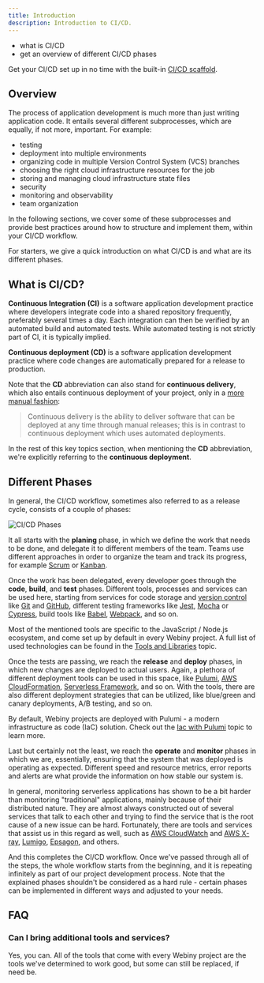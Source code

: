 ```yaml
---
title: Introduction
description: Introduction to CI/CD.
---
```



<Alert type="success" title="What you'll learn">

- what is CI/CD
- get an overview of different CI/CD phases

</Alert>

<Alert type="info">

Get your CI/CD set up in no time with the built-in [CI/CD scaffold](../../core-development-concepts/ci-cd/setup).

</Alert>

## Overview

The process of application development is much more than just writing application code. It entails several different subprocesses, which are equally, if not more, important. For example:

- testing
- deployment into multiple environments
- organizing code in multiple Version Control System (VCS) branches
- choosing the right cloud infrastructure resources for the job
- storing and managing cloud infrastructure state files
- security
- monitoring and observability <!-- (https://thenewstack.io/monitoring-vs-observability-whats-the-difference/) -->
- team organization

In the following sections, we cover some of these subprocesses and provide best practices around how to structure and implement them, within your CI/CD workflow.

For starters, we give a quick introduction on what CI/CD is and what are its different phases.

## What is CI/CD?

**Continuous Integration (CI)** is a software application development practice where developers integrate code into a shared repository frequently, preferably several times a day. Each integration can then be verified by an automated build and automated tests. While automated testing is not strictly part of CI, it is typically implied.

**Continuous deployment (CD)** is a software application development practice where code changes are automatically prepared for a release to production.

Note that the **CD** abbreviation can also stand for **continuous delivery**, which also entails continuous deployment of your project, only in a [more manual fashion](https://en.wikipedia.org/wiki/Continuous_delivery):

> Continuous delivery is the ability to deliver software that can be deployed at any time through manual releases; this is in contrast to continuous deployment which uses automated deployments.

<Alert type="info">

In the rest of this key topics section, when mentioning the **CD** abbreviation, we're explicitly referring to the **continuous deployment**.

</Alert>

## Different Phases

In general, the CI/CD workflow, sometimes also referred to as a release cycle, consists of a couple of phases:

![CI/CD Phases](./assets/introduction/cicd_infinity.png)

It all starts with the **planing** phase, in which we define the work that needs to be done, and delegate it to different members of the team. Teams use different approaches in order to organize the team and track its progress, for example [Scrum](https://en.wikipedia.org/wiki/Scrum_%28software_development%29) or [Kanban](https://en.wikipedia.org/wiki/Kanban).

Once the work has been delegated, every developer goes through the **code**, **build**, and **test** phases. Different tools, processes and services can be used here, starting from services for code storage and [version control](https://en.wikipedia.org/wiki/Version_control) like [Git](https://www.git-scm.com/book/en/v2/Getting-Started-What-is-Git%3F) and [GitHub](https://en.wikipedia.org/wiki/GitHub), different testing frameworks like [Jest](https://jestjs.io/), [Mocha](https://mochajs.org/) or [Cypress](https://www.cypress.io/), build tools like [Babel](https://babeljs.io/), [Webpack](https://webpack.js.org/), and so on.

<Alert type="info">

Most of the mentioned tools are specific to the JavaScript / Node.js ecosystem, and come set up by default in every Webiny project. A full list of used technologies can be found in the [Tools and Libraries](../../core-development-concepts/basics/tools-and-libraries) topic.

</Alert>

Once the tests are passing, we reach the **release** and **deploy** phases, in which new changes are deployed to actual users. Again, a plethora of different deployment tools can be used in this space, like [Pulumi](https://www.pulumi.com/), [AWS CloudFormation](https://aws.amazon.com/cloudformation/), [Serverless Framework](https://www.serverless.com/), and so on. With the tools, there are also different deployment strategies that can be utilized, like blue/green and canary deployments, A/B testing, and so on.

<Alert type="info">

By default, Webiny projects are deployed with Pulumi - a modern infrastructure as code (IaC) solution. Check out the [Iac with Pulumi](../../infrastructure/pulumi-iac/iac-with-pulumi) topic to learn more.

</Alert>

Last but certainly not the least, we reach the **operate** and **monitor** phases in which we are, essentially, ensuring that the system that was deployed is operating as expected. Different speed and resource metrics, error reports and alerts are what provide the information on how stable our system is.

In general, monitoring serverless applications has shown to be a bit harder than monitoring "traditional" applications, mainly because of their distributed nature. They are almost always constructed out of several services that talk to each other and trying to find the service that is the root cause of a new issue can be hard. Fortunately, there are tools and services that assist us in this regard as well, such as [AWS CloudWatch](https://aws.amazon.com/cloudwatch/) and [AWS X-ray](https://aws.amazon.com/xray/), [Lumigo](https://lumigo.io/), [Epsagon](https://epsagon.com/product/), and others.

And this completes the CI/CD workflow. Once we've passed through all of the steps, the whole workflow starts from the beginning, and it is repeating infinitely as part of our project development process. Note that the explained phases shouldn't be considered as a hard rule - certain phases can be implemented in different ways and adjusted to your needs. <!-- Be sure to check the [CI/CD How-To Guide](../../core-development-concepts/ci-cd/introduction) for more practical information on how to set up a CI/CD workflow for your Webiny project. -->

## FAQ

### Can I bring additional tools and services?

Yes, you can. All of the tools that come with every Webiny project are the tools we've determined to work good, but some can still be replaced, if need be.
